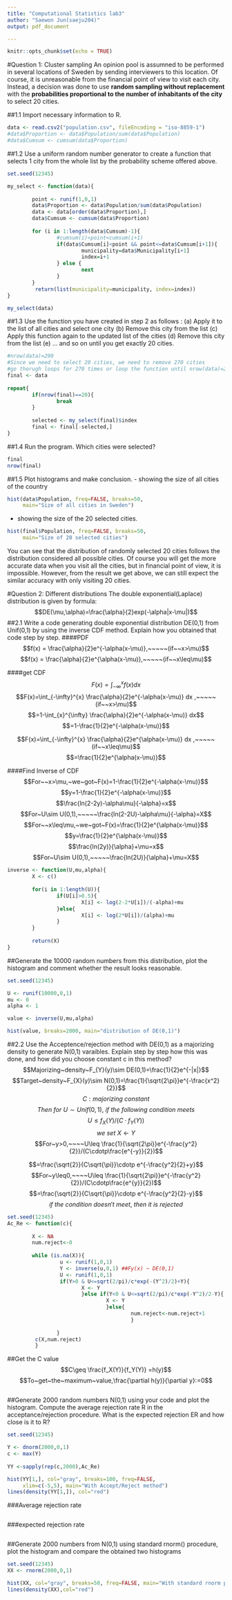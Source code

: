 ```yaml
---
title: "Computational Statistics lab3"
author: "Saewon Jun(saeju204)"
output: pdf_document

---
```


```r
knitr::opts_chunk$set(echo = TRUE)
```

#Question 1: Cluster sampling
An opinion pool is assumned to be performed in several locations of Sweden by sending interviewers to this location. Of course, it is unreasonable from the financial point of view to visit each city. Instead, a decision was done to use **random sampling without replacement** with the **probabilities proportional to the number of inhabitants of the city** to select 20 cities. 
  
##1.1 Import necessary information to R.
```r
data <- read.csv2("population.csv", fileEncoding = "iso-8859-1")
#data$Proportion <- data$Population/sum(data$Population)
#data$Cumsum <- cumsum(data$Proportion)
```
  
##1.2 Use a uniform random number generator to create a function that selects 1 city from the whole list by the probability scheme offered above. 
```r
set.seed(12345)

my_select <- function(data){
     
        point <- runif(1,0,1)
        data$Proportion <- data$Population/sum(data$Population)
        data <- data[order(data$Proportion),]
        data$Cumsum <- cumsum(data$Proportion)
        
        for (i in 1:length(data$Cumsum)-1){
                #cumsum(i)<point<cumsum(i+1)
                if(data$Cumsum[i]<point && point<=data$Cumsum[i+1]){
                        municipality=data$Municipality[i+1]
                        index=i+1
                } else {
                        next
                }
        }
         return(list(municipality=municipality, index=index))
}

my_select(data)      
```
  
##1.3 Use the function you have created in step 2 as follows :
(a) Apply it to the list of all cities and select one city
(b) Remove this city from the list
(c) Apply this function again to the updated list of the cities
(d) Remove this city from the list 
(e) ... and so on until you get exactly 20 cities.
```r
#nrow(data)=290
#Since we need to select 20 cities, we need to remove 270 cities
#go thorugh loops for 270 times or loop the function until nrow(data)=20, then stop
final <- data
 
repeat{
        if(nrow(final)==20){
                break
        }
        
        selected <- my_select(final)$index
        final <- final[-selected,]
}
```
##1.4 Run the program. Which cities were selected?
```r
final
nrow(final)
```
##1.5 Plot histograms and make conclusion.
- showing the size of all cities of the country
```r
hist(data$Population, freq=FALSE, breaks=50,
     main="Size of all cities in Sweden")
```
  
- showing the size of the 20 selected cities.
```r
hist(final$Population, freq=FALSE, breaks=50,
     main="Size of 20 selected cities")
```
  You can see that the distribution of randomly selected 20 cities follows the distribution considered all possible cities. Of course you will get the more accurate data when you visit all the cities, but in financial point of view, it is impossible. However, from the result we get above, we can still expect the similar accuracy with only visiting 20 cities. 
  
#Question 2: Different distributions
The double exponential(Laplace) distribution is given by formula:
$$DE(\mu,\alpha)=\frac{\alpha}{2}exp(-\alpha|x-\mu|)$$
##2.1 Write a code generating double exponential distribution DE(0,1) from Unif(0,1) by using the inverse CDF method. Explain how you obtained that code step by step. 
####PDF 
$$f(x) = \frac{\alpha}{2}e^{-\alpha(x-\mu)},~~~~~(if~~x>\mu)$$
$$f(x) = \frac{\alpha}{2}e^{\alpha(x-\mu)},~~~~~(if~~x\leq\mu)$$

####get CDF
$$F(x)=\int_{-\infty}^{x} f(x) dx$$
$$F(x)=\int_{-\infty}^{x} \frac{\alpha}{2}e^{-\alpha(x-\mu)} dx ,~~~~~(if~~x>\mu)$$
$$=1-\int_{x}^{\infty} \frac{\alpha}{2}e^{-\alpha(x-\mu)} dx$$
$$=1-\frac{1}{2}e^{-\alpha(x-\mu)}$$

$$F(x)=\int_{-\infty}^{x} \frac{\alpha}{2}e^{\alpha(x-\mu)} dx ,~~~~~(if~~x\leq\mu)$$
$$=\frac{1}{2}e^{\alpha(x-\mu)}$$

####Find Inverse of CDF
$$For~~x>\mu,~we~got~F(x)=1-\frac{1}{2}e^{-\alpha(x-\mu)}$$
$$y=1-\frac{1}{2}e^{-\alpha(x-\mu)}$$
$$\frac{ln(2-2y)-\alpha\mu}{-\alpha}=x$$
$$For~U\sim U(0,1),~~~~~\frac{ln(2-2U)-\alpha\mu}{-\alpha}=X$$
$$For~~x\leq\mu,~we~got~F(x)=\frac{1}{2}e^{\alpha(x-\mu)}$$
$$y=\frac{1}{2}e^{\alpha(x-\mu)}$$
$$\frac{ln(2y)}{\alpha}+\mu=x$$
$$For~U\sim U(0,1),~~~~~\frac{ln(2U)}{\alpha}+\mu=X$$


```r
inverse <- function(U,mu,alpha){
        X <- c()
        
        for(i in 1:length(U)){
                if(U[i]>0.5){
                        X[i] <- log(2-2*U[i])/(-alpha)+mu
                }else{
                        X[i] <- log(2*U[i])/(alpha)+mu
                }
        }
        
        return(X)
}
```
  
##Generate the 10000 random numbers from this distribution, plot the histogram and comment whether the result looks reasonable.
```r
set.seed(12345)

U <- runif(10000,0,1)
mu <- 0
alpha <- 1

value <- inverse(U,mu,alpha)

hist(value, breaks=2000, main="distribution of DE(0,1)")

```
  
##2.2 Use the Acceptence/rejection method with DE(0,1) as a majorizing density to generate N(0,1) varaibles. 
Explain step by step how this was done, and how did you choose constant c in this method? 
$$Majorizing~density~F_{Y}(y)\sim DE(0,1)=\frac{1}{2}e^{-|x|}$$
$$Target~density~F_{X}(y)\sim N(0,1)=\frac{1}{\sqrt{2\pi}}e^{-\frac{x^2}{2}}$$
$$C:majorizing~constant$$
$$Then~for~U\sim Unif(0,1),~if~the~following~condition~meets$$
$$U\leq f_X(Y)/(C\cdotp f_Y(Y))$$
$$we~set~X\leftarrow Y$$
$$For~y>0,~~~~U\leq \frac{1}{\sqrt{2\pi}}e^{-\frac{y^2}{2}}/(C\cdotp\frac{e^{-y}}{2})$$

$$=\frac{\sqrt{2}}{C\sqrt{\pi}}\cdotp e^{-\frac{y^2}{2}+y}$$
$$For~y\leq0,~~~~U\leq \frac{1}{\sqrt{2\pi}}e^{-\frac{y^2}{2}}/(C\cdotp\frac{e^{y}}{2})$$
$$=\frac{\sqrt{2}}{C\sqrt{\pi}}\cdotp e^{-\frac{y^2}{2}-y}$$
$$if~the~condition~doesn't~meet,~then~it~is~rejected$$

```r
set.seed(12345)
Ac_Re <- function(c){
        
        X <- NA
        num.reject<-0
        
        while (is.na(X)){
                 u <- runif(1,0,1)
                 Y <- inverse(u,0,1) ##Fy(x) ~ DE(0,1)
                 U <- runif(1,0,1)
                 if(Y>0 & U<=sqrt(2/pi)/c*exp(-(Y^2)/2)+Y){
                        X <- Y
                        }else if(Y<0 & U<=sqrt(2/pi)/c*exp(-Y^2)/2-Y){
                                X <- Y
                                }else{
                                        num.reject<-num.reject+1
                                        }
                 
                }
         c(X,num.reject)
         }
```

##Get the C value
$$C\geq \frac{f_X(Y)}{f_Y(Y)} =h(y)$$
$$To~get~the~maximum~value,\frac{\partial h(y)}{\partial y}:=0$$
```r

```
 
  
##Generate 2000 random numbers N(0,1) using your code and plot the histogram. Compute the average rejection rate R in the acceptance/rejection procedure. What is the expected rejection ER and how close is it to R?
```r
set.seed(12345)

Y <- dnorm(2000,0,1)
c <- max(Y)
        
YY <-sapply(rep(c,2000),Ac_Re)

hist(YY[1,], col="gray", breaks=100, freq=FALSE,
     xlim=c(-5,5), main="With Accept/Reject method")
lines(density(YY[1,]), col="red")

```

###Average rejection rate
```r

```
  
###expected rejection rate
```r
```
  
##Generate 2000 numbers from N(0,1) using standard rnorm() procedure, plot the histogram and compare the obtained two histograms
```r
set.seed(12345)
XX <- rnorm(2000,0,1)

hist(XX, col="gray", breaks=50, freq=FALSE, main="With standard rnorm procedure")
lines(density(XX),col="red")
```


